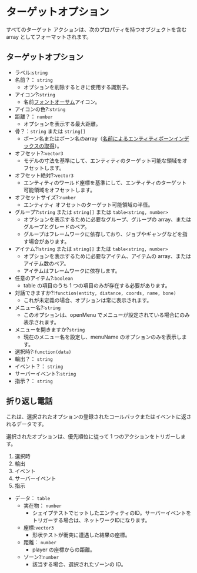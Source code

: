 # ターゲットオプション

すべてのターゲット アクションは、次のプロパティを持つオブジェクトを含む array としてフォーマットされます。

## ターゲットオプション

* ラベル:`string`
* 名前？： `string`
  * オプションを削除するときに使用する識別子。
* アイコン?:`string`
  * 名前[フォントオーサム](https://fontawesome.com/icons)アイコン。
* アイコンの色?:`string`
* 距離？： `number`
  * オプションを表示する最大距離。
* 骨？：`string` または `string[]`
  * ボーン名またはボーン名のarray（[名前によるエンティティボーンインデックスの取得](https://docs.fivem.net/natives/?_0xFB71170B7E76ACBA)）。
* オフセット?:`vector3`
  * モデルの寸法を基準にして、エンティティのターゲット可能な領域をオフセットします。
* オフセット絶対?:`vector3`
  * エンティティのワールド座標を基準にして、エンティティのターゲット可能領域をオフセットします。
* オフセットサイズ?:`number`
  * エンティティ オフセットのターゲット可能領域の半径。
* グループ?:`string` または `string[]` または `table<string, number>`
  * オプションを表示するために必要なグループ、グループの array、またはグループとグレードのペア。
  * グループはフレームワークに依存しており、ジョブやギャングなどを指す場合があります。
* アイテム?:`string` または `string[]` または `table<string, number>`
  * オプションを表示するために必要なアイテム、アイテムの array、またはアイテム数のペア。
  * アイテムはフレームワークに依存します。
* 任意のアイテム?:`boolean`
  * table の項目のうち 1 つの項目のみが存在する必要があります。
* 対話できますか?:`function(entity, distance, coords, name, bone)`
  * これが未定義の場合、オプションは常に表示されます。
* メニュー名?:`string`
  * このオプションは、openMenu でメニューが設定されている場合にのみ表示されます。
* メニューを開きますか?`string`
  * 現在のメニュー名を設定し、menuName のオプションのみを表示します。
* 選択時?:`function(data)`
* 輸出？： `string`
* イベント？： `string`
* サーバーイベント?:`string`
* 指示？： `string`

## 折り返し電話

これは、選択されたオプションの登録されたコールバックまたはイベントに返されるデータです。

選択されたオプションは、優先順位に従って 1 つのアクションをトリガーします。

1. 選択時
2. 輸出
3. イベント
4. サーバーイベント
5. 指示

* データ： `table`
  * 実在物： `number`
    * シェイプテストでヒットしたエンティティのID。サーバーイベントをトリガーする場合は、ネットワークIDになります。
  * 座標:`vector3`
    * 形状テストが衝突に遭遇した結果の座標。
  * 距離： `number`
    * player の座標からの距離。
  * ゾーン?:`number`
    * 該当する場合、選択されたゾーンの ID。
